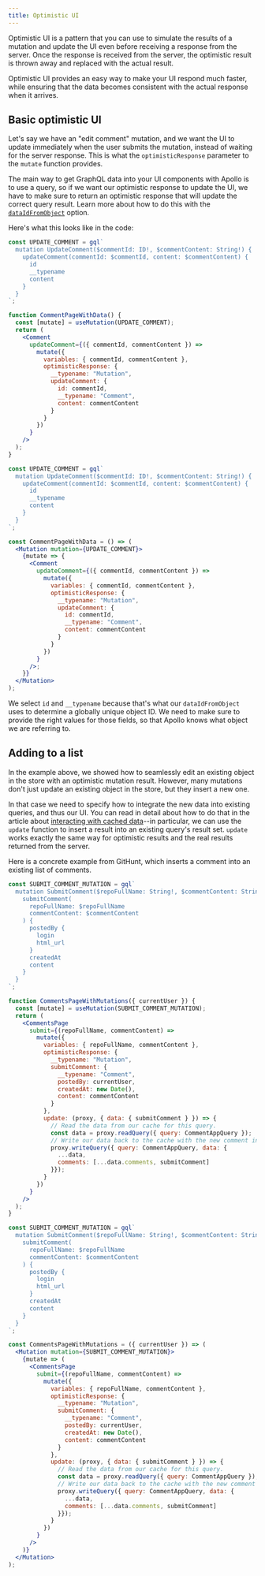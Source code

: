 ```yaml
---
title: Optimistic UI
---
```



Optimistic UI is a pattern that you can use to simulate the results of a mutation and update the UI even before receiving a response from the server. Once the response is received from the server, the optimistic result is thrown away and replaced with the actual result.

Optimistic UI provides an easy way to make your UI respond much faster, while ensuring that the data becomes consistent with the actual response when it arrives.

## Basic optimistic UI

Let's say we have an "edit comment" mutation, and we want the UI to update immediately when the user submits the mutation, instead of waiting for the server response. This is what the `optimisticResponse` parameter to the `mutate` function provides.

The main way to get GraphQL data into your UI components with Apollo is to use a query, so if we want our optimistic response to update the UI, we have to make sure to return an optimistic response that will update the correct query result. Learn more about how to do this with the [`dataIdFromObject`](/caching/cache-configuration/#data-normalization) option.

Here's what this looks like in the code:

<MultiCodeBlock>
<div data-language="hooks-js">

```jsx
const UPDATE_COMMENT = gql`
  mutation UpdateComment($commentId: ID!, $commentContent: String!) {
    updateComment(commentId: $commentId, content: $commentContent) {
      id
      __typename
      content
    }
  }
`;

function CommentPageWithData() {
  const [mutate] = useMutation(UPDATE_COMMENT);
  return (
    <Comment
      updateComment={({ commentId, commentContent }) =>
        mutate({
          variables: { commentId, commentContent },
          optimisticResponse: {
            __typename: "Mutation",
            updateComment: {
              id: commentId,
              __typename: "Comment",
              content: commentContent
            }
          }
        })
      }
    />
  );
}
```

</div>
<div data-language="js">

```jsx
const UPDATE_COMMENT = gql`
  mutation UpdateComment($commentId: ID!, $commentContent: String!) {
    updateComment(commentId: $commentId, content: $commentContent) {
      id
      __typename
      content
    }
  }
`;

const CommentPageWithData = () => (
  <Mutation mutation={UPDATE_COMMENT}>
    {mutate => {
      <Comment
        updateComment={({ commentId, commentContent }) =>
          mutate({
            variables: { commentId, commentContent },
            optimisticResponse: {
              __typename: "Mutation",
              updateComment: {
                id: commentId,
                __typename: "Comment",
                content: commentContent
              }
            }
          })
        }
      />;
    }}
  </Mutation>
);
```

</div>
</MultiCodeBlock>

We select `id` and `__typename` because that's what our `dataIdFromObject` uses to determine a globally unique object ID. We need to make sure to provide the right values for those fields, so that Apollo knows what object we are referring to.

## Adding to a list

In the example above, we showed how to seamlessly edit an existing object in the store with an optimistic mutation result. However, many mutations don't just update an existing object in the store, but they insert a new one.

In that case we need to specify how to integrate the new data into existing queries, and thus our UI. You can read in detail about how to do that in the article about [interacting with cached data](/caching/cache-interaction/)--in particular, we can use the `update` function to insert a result into an existing query's result set. `update` works exactly the same way for optimistic results and the real results returned from the server.

Here is a concrete example from GitHunt, which inserts a comment into an existing list of comments.

<MultiCodeBlock>
<div data-language="hooks-js">

```jsx
const SUBMIT_COMMENT_MUTATION = gql`
  mutation SubmitComment($repoFullName: String!, $commentContent: String!) {
    submitComment(
      repoFullName: $repoFullName
      commentContent: $commentContent
    ) {
      postedBy {
        login
        html_url
      }
      createdAt
      content
    }
  }
`;

function CommentsPageWithMutations({ currentUser }) {
  const [mutate] = useMutation(SUBMIT_COMMENT_MUTATION);
  return (
    <CommentsPage
      submit={(repoFullName, commentContent) =>
        mutate({
          variables: { repoFullName, commentContent },
          optimisticResponse: {
            __typename: "Mutation",
            submitComment: {
              __typename: "Comment",
              postedBy: currentUser,
              createdAt: new Date(),
              content: commentContent
            }
          },
          update: (proxy, { data: { submitComment } }) => {
            // Read the data from our cache for this query.
            const data = proxy.readQuery({ query: CommentAppQuery });
            // Write our data back to the cache with the new comment in it
            proxy.writeQuery({ query: CommentAppQuery, data: {
              ...data,
              comments: [...data.comments, submitComment]
            }});
          }
        })
      }
    />
  );
}
```

</div>
<div data-language="js">

```jsx
const SUBMIT_COMMENT_MUTATION = gql`
  mutation SubmitComment($repoFullName: String!, $commentContent: String!) {
    submitComment(
      repoFullName: $repoFullName
      commentContent: $commentContent
    ) {
      postedBy {
        login
        html_url
      }
      createdAt
      content
    }
  }
`;

const CommentsPageWithMutations = ({ currentUser }) => (
  <Mutation mutation={SUBMIT_COMMENT_MUTATION}>
    {mutate => (
      <CommentsPage
        submit={(repoFullName, commentContent) =>
          mutate({
            variables: { repoFullName, commentContent },
            optimisticResponse: {
              __typename: "Mutation",
              submitComment: {
                __typename: "Comment",
                postedBy: currentUser,
                createdAt: new Date(),
                content: commentContent
              }
            },
            update: (proxy, { data: { submitComment } }) => {
              // Read the data from our cache for this query.
              const data = proxy.readQuery({ query: CommentAppQuery });
              // Write our data back to the cache with the new comment in it
              proxy.writeQuery({ query: CommentAppQuery, data: {
                ...data,
                comments: [...data.comments, submitComment]
              }});
            }
          })
        }
      />
    )}
  </Mutation>
);
```

</div>
</MultiCodeBlock>
